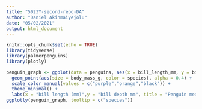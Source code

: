 ```yaml
---
title: "5023Y-second-repo-DA"
author: "Daniel Akinmaiyejolu"
date: "05/02/2021"
output: html_document
---
```


```r
knitr::opts_chunk$set(echo = TRUE)
library(tidyverse)
library(palmerpenguins)
library(plotly)
```


```r
penguin_graph <- ggplot(data = penguins, aes(x = bill_length_mm, y = bill_depth_mm)) +
  geom_point(aes(size = body_mass_g, color = species), alpha = 0.4) +
  scale_color_manual(values = c("purple","orange","black")) +
  theme_minimal() +
  labs(x = "bill length (mm)",y = "bill depth mm", title = "Penguin measurements")
ggplotly(penguin_graph, tooltip = c("species"))
```





